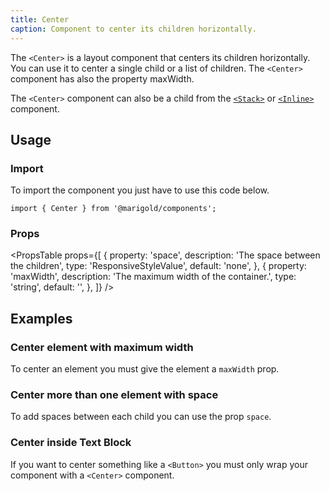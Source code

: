 ```yaml
---
title: Center
caption: Component to center its children horizontally.
---
```


The `<Center>` is a layout component that centers its children horizontally.
You can use it to center a single child or a list of children. The `<Center>` component has also the property maxWidth.

The `<Center>` component can also be a child from the [`<Stack>`](/components/stack/) or [`<Inline>`](/components/inline/) component.

## Usage

### Import

To import the component you just have to use this code below.

```tsx
import { Center } from '@marigold/components';
```

### Props

<PropsTable
  props={[
    {
      property: 'space',
      description: 'The space between the children',
      type: 'ResponsiveStyleValue<string>',
      default: 'none',
    },
    {
      property: 'maxWidth',
      description: 'The maximum width of the container.',
      type: 'string',
      default: '',
    },
  ]}
/>

## Examples

### Center element with maximum width

To center an element you must give the element a `maxWidth` prop.

<ComponentDemo file="./width-center.demo.tsx" />

### Center more than one element with space

To add spaces between each child you can use the prop `space`.

<ComponentDemo file="./space-center.demo.tsx" />

### Center inside Text Block

If you want to center something like a `<Button>` you must only wrap your component with a `<Center>` component.

<ComponentDemo file="./text-center.demo.tsx" />
